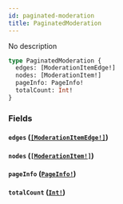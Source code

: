 ```yaml
---
id: paginated-moderation
title: PaginatedModeration
---
```


No description

```graphql
type PaginatedModeration {
  edges: [ModerationItemEdge!]
  nodes: [ModerationItem!]
  pageInfo: PageInfo!
  totalCount: Int!
}
```

### Fields

#### `edges` ([`[ModerationItemEdge!]`](/graphql/objects/moderation-item-edge))

#### `nodes` ([`[ModerationItem!]`](/graphql/objects/moderation-item))

#### `pageInfo` ([`PageInfo!`](/graphql/objects/page-info))

#### `totalCount` ([`Int!`](/graphql/scalars/int))
